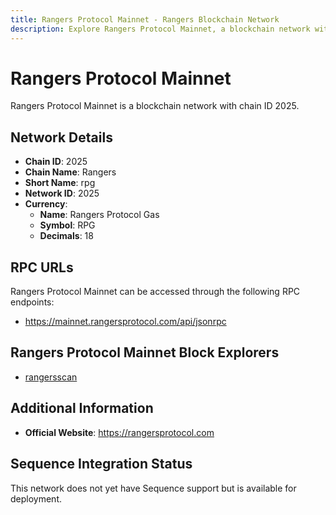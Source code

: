 ```yaml
--- 
title: Rangers Protocol Mainnet - Rangers Blockchain Network
description: Explore Rangers Protocol Mainnet, a blockchain network with chain ID 2025. Learn about its native currency, Rangers Protocol Gas, and how to interact with the network.
---
```


# Rangers Protocol Mainnet

Rangers Protocol Mainnet is a blockchain network with chain ID 2025.

## Network Details

- **Chain ID**: 2025
- **Chain Name**: Rangers
- **Short Name**: rpg
- **Network ID**: 2025
- **Currency**: 
  - **Name**: Rangers Protocol Gas
  - **Symbol**: RPG
  - **Decimals**: 18

## RPC URLs

Rangers Protocol Mainnet can be accessed through the following RPC endpoints:

- https://mainnet.rangersprotocol.com/api/jsonrpc

## Rangers Protocol Mainnet Block Explorers

- [rangersscan](https://scan.rangersprotocol.com)

## Additional Information

- **Official Website**: https://rangersprotocol.com

## Sequence Integration Status

This network does not yet have Sequence support but is available for deployment.
